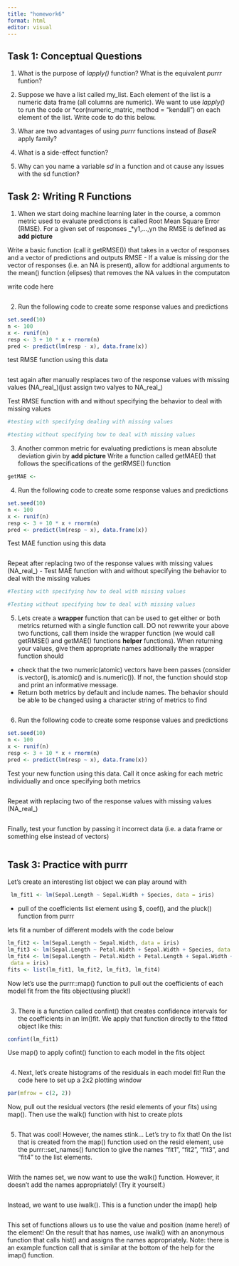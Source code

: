 ```yaml
---
title: "homework6"
format: html
editor: visual
---
```


## Task 1: Conceptual Questions

1. What is the purpose of *lapply()* function? What is the equivalent *purrr* funtion?

2. Suppose we have a list called my_list. Each element of the list is a numeric data frame (all columns are numeric). We want to use *lapply()* to run the code or *cor(numeric_matric, method = "kendall") on each element of the list. Write code to do this below. 

3. Whar are two advantages of using *purrr* functions instead of *BaseR* apply family?

4. What is a side-effect function?

5. Why can you name a variable *sd* in a function and ot cause any issues with the sd function? 


## Task 2: Writing R Functions 

1. When we start doing machine learning later in the course, a common metric used to evaluate predictions is called Root Mean Square Error (RMSE). 
For a given set of responses _*y1,...,yn the RMSE is defined as 
**add picture**

Write a basic function (call it getRMSE()) that takes in a vector of responses and a vector of predictions and outputs RMSE
- If a value is missing dor the vector of responses (i.e. an NA is present), allow for addtional arguments to the mean() function (elipses) that removes the NA values in the computaton

write code here 
```r

```

2. Run the following code to create some response values and predictions
```r
set.seed(10)
n <- 100 
x <- runif(n)
resp <- 3 + 10 * x + rnorm(n)
pred <- predict(lm(resp - x), data.frame(x))
```

test RMSE function using this data 
```r

```

test again after manually resplaces two of the response values with missing values (NA_real_)(just assign two valyes to NA_real_)

Test RMSE function with and without specifying the behavior to deal with missing values 
```r
#testing with specifying dealing with missing values 
```

```r
#testing without specifying how to deal with missing values 
```

3. Another common metric for evaluating predictions is mean absolute deviation givin by 
**add picture**
Write a function called getMAE() that follows the specifications of the getRMSE() function
```r
getMAE <-
```

4. Run the following code to create some response values and predictions
```r
set.seed(10)
n <- 100
x <- runif(n)
resp <- 3 + 10 * x + rnorm(n)
pred <- predict(lm(resp ~ x), data.frame(x))
```

Test MAE function using this data 
```r

```

Repeat after replacing two of the response values with missing values (NA_real_)
- Test MAE function with and without specifying the behavior to deal with the missing values
```r
#Testing with specifying how to deal with missing values 
```

```r
#Testing without specifying how to deal with missing values 
```

5. Lets create a **wrapper** function that can be used to get either or both metrics returned with a single function call. DO not rewwrite your above two functions, call them inside the wrapper function (we would call getRMSE() and getMAE() functions **helper** functions). When returning your values, give them appropriate names
additionally the wrapper function should 
- check that the two numeric(atomic) vectors have been passes (consider is.vector(), is.atomic() and is.numeric()). If not, the function should stop and print an informative message.
- Return both metrics by default and include names. The behavior should be able to be changed using a character string of metrics to find 
```r

```

6. Run the following code to create some response values and predictions
```r
set.seed(10)
n <- 100
x <- runif(n)
resp <- 3 + 10 * x + rnorm(n)
pred <- predict(lm(resp ~ x), data.frame(x))
```

Test your new function using this data. Call it once asking for each metric individually and once specifying both metrics
```r

```

Repeat with replacing two of the response values with missing values (NA_real_)
```r

```

Finally, test your function by passing it incorrect data (i.e. a data frame or something else instead of vectors)
```r

```

## Task 3: Practice with purrr

Let’s create an interesting list object we can play around with
```r
 lm_fit1 <- lm(Sepal.Length ~ Sepal.Width + Species, data = iris)
```

- pull of the coefficients list element using $, coef(), and the pluck() function from purrr

lets fit a number of different models with the code below 
```r
lm_fit2 <- lm(Sepal.Length ~ Sepal.Width, data = iris)
lm_fit3 <- lm(Sepal.Length ~ Petal.Width + Sepal.Width + Species, data = iris)
lm_fit4 <- lm(Sepal.Length ~ Petal.Width + Petal.Length + Sepal.Width + Species,
 data = iris)
fits <- list(lm_fit1, lm_fit2, lm_fit3, lm_fit4)
```

Now let’s use the purrr::map() function to pull out the coefficients of each model fit from the fits object(using pluck!)
```r

```
 
3. There is a function called confint() that creates confidence intervals for the coefficients in an lm()fit. We apply that function directly to the fitted object like this:
```r
confint(lm_fit1)
```

Use map() to apply cofint() function to each model in the fits object 
```r

```

4. Next, let’s create histograms of the residuals in each model fit! Run the code here to set up a 2x2 plotting window
```r
par(mfrow = c(2, 2))
```

Now, pull out the residual vectors (the resid elements of your fits) using map(). Then use the walk() function with hist to create plots
```r

```

5. That was cool! However, the names stink... Let’s try to fix that! On the list that is created from the map() function used on the resid element, use the purrr::set_names() function to give the names “fit1”, “fit2”, “fit3”, and “fit4” to the list elements.
```r

```

With the names set, we now want to use the walk() function. However, it doesn’t add the names appropriately! (Try it yourself.)
```r

```

Instead, we want to use iwalk(). This is a function under the imap() help
```r

```

This set of functions allows us to use the value and position (name here!) of the element! On the result that has names, use iwalk() with an anonymous function that calls hist() and assigns the names appropriately.
Note: there is an example function call that is similar at the bottom of the help for the imap() function.
```r

```


